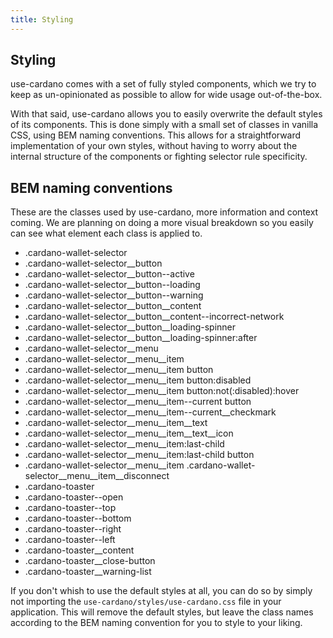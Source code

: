 ```yaml
---
title: Styling
---
```


## Styling

use-cardano comes with a set of fully styled components, which we try to keep as un-opinionated as possible to allow for wide usage out-of-the-box.

With that said, use-cardano allows you to easily overwrite the default styles of its components. This is done simply with a small set of classes in vanilla CSS, using BEM naming conventions. This allows for a straightforward implementation of your own styles, without having to worry about the internal structure of the components or fighting selector rule specificity.

## BEM naming conventions

These are the classes used by use-cardano, more information and context coming. We are planning on doing a more visual breakdown so you easily can see what element each class is applied to.

- .cardano-wallet-selector
- .cardano-wallet-selector\_\_button
- .cardano-wallet-selector\_\_button--active
- .cardano-wallet-selector\_\_button--loading
- .cardano-wallet-selector\_\_button--warning
- .cardano-wallet-selector\_\_button\_\_content
- .cardano-wallet-selector\_\_button\_\_content--incorrect-network
- .cardano-wallet-selector\_\_button\_\_loading-spinner
- .cardano-wallet-selector\_\_button\_\_loading-spinner:after
- .cardano-wallet-selector\_\_menu
- .cardano-wallet-selector\_\_menu\_\_item
- .cardano-wallet-selector\_\_menu\_\_item button
- .cardano-wallet-selector\_\_menu\_\_item button:disabled
- .cardano-wallet-selector\_\_menu\_\_item button:not(:disabled):hover
- .cardano-wallet-selector\_\_menu\_\_item--current button
- .cardano-wallet-selector\_\_menu\_\_item--current\_\_checkmark
- .cardano-wallet-selector\_\_menu\_\_item\_\_text
- .cardano-wallet-selector\_\_menu\_\_item\_\_text\_\_icon
- .cardano-wallet-selector\_\_menu\_\_item:last-child
- .cardano-wallet-selector\_\_menu\_\_item:last-child button
- .cardano-wallet-selector\_\_menu\_\_item .cardano-wallet-selector\_\_menu\_\_item\_\_disconnect
- .cardano-toaster
- .cardano-toaster--open
- .cardano-toaster--top
- .cardano-toaster--bottom
- .cardano-toaster--right
- .cardano-toaster--left
- .cardano-toaster\_\_content
- .cardano-toaster\_\_close-button
- .cardano-toaster\_\_warning-list

If you don't whish to use the default styles at all, you can do so by simply not importing the `use-cardano/styles/use-cardano.css` file in your application. This will remove the default styles, but leave the class names according to the BEM naming convention for you to style to your liking.
